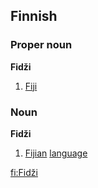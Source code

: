 ==Finnish==
===Proper noun===
'''Fidži'''
#[[Fiji]]
===Noun===
'''Fidži'''
#[[Fijian]] [[language]]

[[fi:Fidži]]